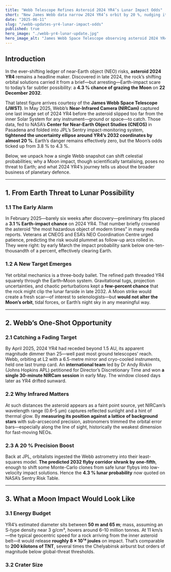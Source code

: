 ```yaml
---
title: "Webb Telescope Refines Asteroid 2024 YR4’s Lunar Impact Odds"
short: "New James Webb data narrow 2024 YR4’s orbit by 20 %, nudging its chance of striking the Moon in 2032 from 3.8 % to 4.3 %—while keeping Earth safe."
date: "2025-06-11"
slug: "/webb-updates-yr4-lunar-impact-odds"
published: true
hero_image: "./webb-yr4-lunar-update.jpg"
hero_image_alt: "James Webb Space Telescope observing asteroid 2024 YR4 against a star-filled background"
---
```


## Introduction

In the ever-shifting ledger of near-Earth object (NEO) risks, **asteroid 2024 YR4** remains a headline maker. Discovered in late 2024, the rock’s shifting orbital solutions carried it from a brief—but arresting—Earth-impact scare to today’s far subtler possibility: a **4.3 % chance of grazing the Moon** on **22 December 2032**.

That latest figure arrives courtesy of the **James Webb Space Telescope (JWST)**. In May 2025, Webb’s **Near-Infrared Camera (NIRCam)** captured one last image set of 2024 YR4 before the asteroid slipped too far from the inner Solar System for any instrument—ground or space—to catch. Those data, fed to NASA’s **Center for Near-Earth Object Studies (CNEOS)** in Pasadena and folded into JPL’s Sentry impact-monitoring system, **tightened the uncertainty ellipse around YR4’s 2032 coordinates by almost 20 %**. Earth’s danger remains effectively zero, but the Moon’s odds ticked up from 3.8 % to 4.3 %.

Below, we unpack how a single Webb snapshot can shift celestial probabilities; why a Moon impact, though scientifically tantalising, poses no threat to Earth; and what 2024 YR4’s journey tells us about the broader business of planetary defence.

---

## 1. From Earth Threat to Lunar Possibility

### 1.1 The Early Alarm

In February 2025—barely six weeks after discovery—preliminary fits placed a **3.1 % Earth-impact chance** on 2024 YR4. That number briefly crowned the asteroid “the most hazardous object of modern times” in many media reports. Veterans at CNEOS and ESA’s NEO Coordination Centre urged patience, predicting the risk would plummet as follow-up arcs rolled in. They were right: by early March the impact probability sank below one-ten-thousandth of a percent, effectively clearing Earth.

### 1.2 A New Target Emerges

Yet orbital mechanics is a three-body ballet. The refined path threaded YR4 squarely through the Earth–Moon system. Gravitational tugs, projection uncertainties, and chaotic perturbations kept a **few-percent chance** that the rock might clip the lunar farside in late 2032. A Moon strike would create a fresh scar—of interest to selenologists—but **would not alter the Moon’s orbit**, tidal forces, or Earth’s night sky in any meaningful way.

---

## 2. Webb’s One-Shot Opportunity

### 2.1 Catching a Fading Target

By April 2025, 2024 YR4 had receded beyond 1.5 AU, its apparent magnitude dimmer than 25—well past most ground telescopes’ reach. Webb, orbiting at L2 with a 6.5-metre mirror and cryo-cooled instruments, held one last trump card. An **international team** led by Dr Andy Rivkin (Johns Hopkins APL) petitioned for Director’s Discretionary Time and won **a single 30-minute NIRCam session** in early May. The window closed days later as YR4 drifted sunward.

### 2.2 Why Infrared Matters

At such distances the asteroid appears as a faint point source, yet NIRCam’s wavelength range (0.6–5 µm) captures reflected sunlight and a hint of thermal glow. By **measuring its position against a lattice of background stars** with sub-arcsecond precision, astronomers trimmed the orbital error bars—especially along the line of sight, historically the weakest dimension for fast-moving NEOs.

### 2.3 A 20 % Precision Boost

Back at JPL, orbitalists ingested the Webb astrometry into their least-squares model. **The predicted 2032 flyby corridor shrank by one-fifth**, enough to shift some Monte-Carlo clones from safe lunar flybys into low-velocity impact solutions. Hence the **4.3 % lunar probability** now quoted on NASA’s Sentry Risk Table.

---

## 3. What a Moon Impact Would Look Like

### 3.1 Energy Budget

YR4’s estimated diameter sits between **50 m and 65 m**; mass, assuming an S-type density near 3 g/cm³, hovers around 6–10 million tonnes. At 11 km/s—the typical geocentric speed for a rock arriving from the inner asteroid belt—it would release **roughly 8 × 10¹⁴ joules** on impact. That’s comparable to **200 kilotons of TNT**, several times the Chelyabinsk airburst but orders of magnitude below global-threat thresholds.

### 3.2 Crater Size
